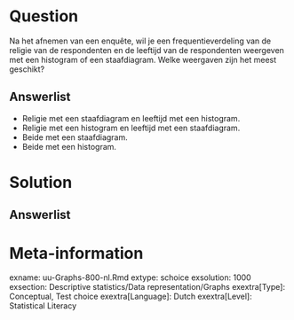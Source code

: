 
Question
========
  
Na het afnemen van een enquête, wil je een frequentieverdeling van de religie van de respondenten en de leeftijd van de respondenten weergeven met een histogram of een staafdiagram. Welke weergaven zijn het meest geschikt?
  
Answerlist
----------
* Religie met een staafdiagram en leeftijd met een histogram.
* Religie met een histogram en leeftijd met een staafdiagram.
* Beide met een staafdiagram.
* Beide met een histogram.


Solution
========
  


Answerlist
----------



Meta-information
================
exname: uu-Graphs-800-nl.Rmd
extype: schoice
exsolution: 1000
exsection: Descriptive statistics/Data representation/Graphs
exextra[Type]: Conceptual, Test choice
exextra[Language]: Dutch
exextra[Level]: Statistical Literacy
